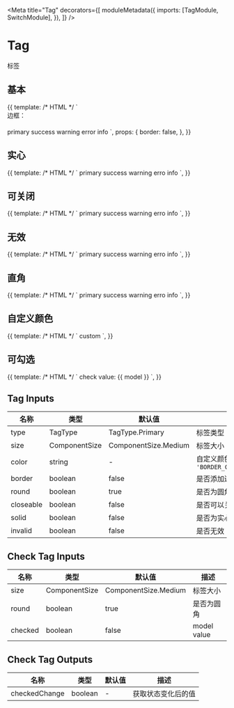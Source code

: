 

<Meta
  title="Tag"
  decorators={[
    moduleMetadata({
      imports: [TagModule, SwitchModule],
    }),
  ]}
/>

# Tag

标签

## 基本

<Preview>
  <Story name="basic" height="120px">
    {{
      template: /* HTML */ `
        <div style="margin-bottom: 20px">
          边框：<aui-switch [(ngModel)]="border"></aui-switch>
        </div>
        <aui-tag type="primary" [border]="border">primary</aui-tag>
        <aui-tag type="success" [border]="border">success</aui-tag>
        <aui-tag type="warning" [border]="border">warning</aui-tag>
        <aui-tag type="error" [border]="border">error</aui-tag>
        <aui-tag type="info" [border]="border">info</aui-tag>
      `,
      props: {
        border: false,
      },
    }}
  </Story>
</Preview>

## 实心

<Preview>
  <Story name="solid" height="60px">
    {{
      template: /* HTML */ `
        <aui-tag type="primary" [solid]="true">primary</aui-tag>
        <aui-tag type="success" [solid]="true">success</aui-tag>
        <aui-tag type="warning" [solid]="true">warning</aui-tag>
        <aui-tag type="error" [solid]="true">erro</aui-tag>
        <aui-tag type="info" [solid]="true">info</aui-tag>
      `,
    }}
  </Story>
</Preview>

## 可关闭

<Preview>
  <Story name="closeable" height="60px">
    {{
      template: /* HTML */ `
        <aui-tag type="primary" [closeable]="true">primary</aui-tag>
        <aui-tag type="success" [closeable]="true">success</aui-tag>
        <aui-tag type="warning" [closeable]="true">warning</aui-tag>
        <aui-tag type="error" [closeable]="true">erro</aui-tag>
        <aui-tag type="info" [closeable]="true">info</aui-tag>
      `,
    }}
  </Story>
</Preview>

## 无效

<Preview>
  <Story name="invalid" height="60px">
    {{
      template: /* HTML */ `
        <aui-tag type="primary" [invalid]="true">primary</aui-tag>
        <aui-tag type="success" [invalid]="true">success</aui-tag>
        <aui-tag type="warning" [invalid]="true">warning</aui-tag>
        <aui-tag type="error" [invalid]="true">erro</aui-tag>
        <aui-tag type="info" [invalid]="true">info</aui-tag>
      `,
    }}
  </Story>
</Preview>

## 直角

<Preview>
  <Story name="square" height="60px">
    {{
      template: /* HTML */ `
        <aui-tag type="primary" [round]="false">primary</aui-tag>
        <aui-tag type="success" [round]="false">success</aui-tag>
        <aui-tag type="warning" [round]="false">warning</aui-tag>
        <aui-tag type="error" [round]="false">erro</aui-tag>
        <aui-tag type="info" [round]="false">info</aui-tag>
      `,
    }}
  </Story>
</Preview>

## 自定义颜色

<Preview>
  <Story name="custom" height="60px">
    {{
      template: /* HTML */ `
        <aui-tag [color]="'#7c70e2,#f2f1fd'">custom</aui-tag>
      `,
    }}
  </Story>
</Preview>

## 可勾选

<Preview>
  <Story name="check" height="60px">
    {{
      template: /* HTML */ `
        <aui-check-tag [(checked)]="model">check</aui-check-tag>
        value: {{ model }}
      `,
    }}
  </Story>
</Preview>

## Tag Inputs

| 名称      | 类型          | 默认值               | 描述                                            |
| --------- | ------------- | -------------------- | ----------------------------------------------- |
| type      | TagType       | TagType.Primary      | 标签类型                                        |
| size      | ComponentSize | ComponentSize.Medium | 标签大小                                        |
| color     | string        | -                    | 自定义颜色, `'BORDER_COLOR[,BACKGOUNRD_COLOR]'` |
| border    | boolean       | false                | 是否添加边框                                    |
| round     | boolean       | true                 | 是否为圆角                                      |
| closeable | boolean       | false                | 是否可以关闭                                    |
| solid     | boolean       | false                | 是否为实心                                      |
| invalid   | boolean       | false                | 是否无效                                        |

## Check Tag Inputs

| 名称    | 类型          | 默认值               | 描述        |
| ------- | ------------- | -------------------- | ----------- |
| size    | ComponentSize | ComponentSize.Medium | 标签大小    |
| round   | boolean       | true                 | 是否为圆角  |
| checked | boolean       | false                | model value |

## Check Tag Outputs

| 名称          | 类型    | 默认值 | 描述               |
| ------------- | ------- | ------ | ------------------ |
| checkedChange | boolean | -      | 获取状态变化后的值 |
